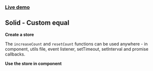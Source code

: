 



<Meta title="Solid/Custom equal" parameters={defaultDocParams()} />

<Installation packages="solid-gstatem" />

### [Live demo](https://codesandbox.io/s/github/shuieryin/solid-test)

## Solid - Custom equal

**Create a store**

The `increaseCount` and `resetCount` functions can be used anywhere - in component, utils file, event listener, setTimeout, setInterval and promise callbacks.

<CodeView
	componentName="SolidStoreCustomEqual"
	jsContent={StoreJsContent}
	tsContent={StoreTsContent}
/>

**Use the store in component**

<CodeView
	componentName="SolidCustomEqual"
	jsContent={ComponentJsContent}
	tsContent={ComponentTsContent}
/>
